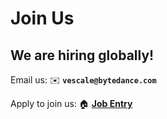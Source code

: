 # Join Us

## We are hiring globally!

Email us: ✉️ **`vescale@bytedance.com`**

Apply to join us: 🏠 **[Job Entry](https://jobs.bytedance.com/en/position)**
